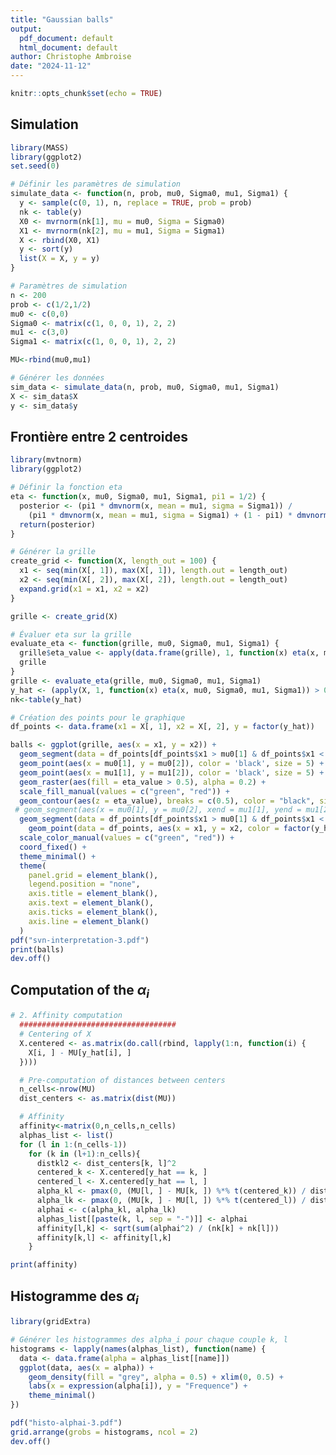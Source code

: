 ```yaml
---
title: "Gaussian balls"
output:
  pdf_document: default
  html_document: default
author: Christophe Ambroise
date: "2024-11-12"
---
```


```r
knitr::opts_chunk$set(echo = TRUE)
```

## Simulation

```r
library(MASS)
library(ggplot2)
set.seed(0)

# Définir les paramètres de simulation
simulate_data <- function(n, prob, mu0, Sigma0, mu1, Sigma1) {
  y <- sample(c(0, 1), n, replace = TRUE, prob = prob)
  nk <- table(y)
  X0 <- mvrnorm(nk[1], mu = mu0, Sigma = Sigma0)
  X1 <- mvrnorm(nk[2], mu = mu1, Sigma = Sigma1)
  X <- rbind(X0, X1)
  y <- sort(y)
  list(X = X, y = y)
}

# Paramètres de simulation
n <- 200
prob <- c(1/2,1/2)
mu0 <- c(0,0)
Sigma0 <- matrix(c(1, 0, 0, 1), 2, 2)
mu1 <- c(3,0)
Sigma1 <- matrix(c(1, 0, 0, 1), 2, 2)

MU<-rbind(mu0,mu1)

# Générer les données
sim_data <- simulate_data(n, prob, mu0, Sigma0, mu1, Sigma1)
X <- sim_data$X
y <- sim_data$y
```

## Frontière entre 2 centroides

```r
library(mvtnorm)
library(ggplot2)

# Définir la fonction eta
eta <- function(x, mu0, Sigma0, mu1, Sigma1, pi1 = 1/2) {
  posterior <- (pi1 * dmvnorm(x, mean = mu1, sigma = Sigma1)) /
    (pi1 * dmvnorm(x, mean = mu1, sigma = Sigma1) + (1 - pi1) * dmvnorm(x, mean = mu0, sigma = Sigma0))
  return(posterior)
}

# Générer la grille
create_grid <- function(X, length_out = 100) {
  x1 <- seq(min(X[, 1]), max(X[, 1]), length.out = length_out)
  x2 <- seq(min(X[, 2]), max(X[, 2]), length.out = length_out)
  expand.grid(x1 = x1, x2 = x2)
}

grille <- create_grid(X)

# Évaluer eta sur la grille
evaluate_eta <- function(grille, mu0, Sigma0, mu1, Sigma1) {
  grille$eta_value <- apply(data.frame(grille), 1, function(x) eta(x, mu0, Sigma0, mu1, Sigma1))
  grille
}
grille <- evaluate_eta(grille, mu0, Sigma0, mu1, Sigma1)
y_hat <- (apply(X, 1, function(x) eta(x, mu0, Sigma0, mu1, Sigma1)) > 0.5) +1
nk<-table(y_hat)

# Création des points pour le graphique
df_points <- data.frame(x1 = X[, 1], x2 = X[, 2], y = factor(y_hat))

balls <- ggplot(grille, aes(x = x1, y = x2)) +
  geom_segment(data = df_points[df_points$x1 > mu0[1] & df_points$x1 < mu1[1], ], aes(x = x1, y = x2, xend = ifelse(x1 < (mu0[1] + mu1[1]) / 2, mu0[1], mu1[1]), yend = x2), color = 'grey', linetype = 'solid',size=1) +
  geom_point(aes(x = mu0[1], y = mu0[2]), color = 'black', size = 5) +
  geom_point(aes(x = mu1[1], y = mu1[2]), color = 'black', size = 5) +
  geom_raster(aes(fill = eta_value > 0.5), alpha = 0.2) +
  scale_fill_manual(values = c("green", "red")) +
  geom_contour(aes(z = eta_value), breaks = c(0.5), color = "black", size = 1) +
 # geom_segment(aes(x = mu0[1], y = mu0[2], xend = mu1[1], yend = mu1[2]), color = 'blue') +
  geom_segment(data = df_points[df_points$x1 > mu0[1] & df_points$x1 < mu1[1], ], aes(x = x1, y = x2, xend = (mu0[1] + mu1[1]) / 2, yend = x2), color = 'black', linetype = 'solid',size=0.5) +
    geom_point(data = df_points, aes(x = x1, y = x2, color = factor(y_hat)), size = 2) +
  scale_color_manual(values = c("green", "red")) +
  coord_fixed() +
  theme_minimal() +
  theme(
    panel.grid = element_blank(),
    legend.position = "none",
    axis.title = element_blank(),
    axis.text = element_blank(),
    axis.ticks = element_blank(),
    axis.line = element_blank()
  )
pdf("svn-interpretation-3.pdf")
print(balls)
dev.off()
```


## Computation of the $\alpha_i$

```r
# 2. Affinity computation
  ###################################
  # Centering of X
  X.centered <- as.matrix(do.call(rbind, lapply(1:n, function(i) {
    X[i, ] - MU[y_hat[i], ]
  })))

  # Pre-computation of distances between centers
  n_cells<-nrow(MU)
  dist_centers <- as.matrix(dist(MU))

  # Affinity
  affinity<-matrix(0,n_cells,n_cells)
  alphas_list <- list()
  for (l in 1:(n_cells-1))
    for (k in (l+1):n_cells){
      distkl2 <- dist_centers[k, l]^2
      centered_k <- X.centered[y_hat == k, ]
      centered_l <- X.centered[y_hat == l, ]
      alpha_kl <- pmax(0, (MU[l, ] - MU[k, ]) %*% t(centered_k)) / distkl2
      alpha_lk <- pmax(0, (MU[k, ] - MU[l, ]) %*% t(centered_l)) / distkl2
      alphai <- c(alpha_kl, alpha_lk)
      alphas_list[[paste(k, l, sep = "-")]] <- alphai
      affinity[l,k] <- sqrt(sum(alphai^2) / (nk[k] + nk[l]))
      affinity[k,l] <- affinity[l,k]
    }

print(affinity)
```

## Histogramme des $\alpha_i$

```r
library(gridExtra)

# Générer les histogrammes des alpha_i pour chaque couple k, l
histograms <- lapply(names(alphas_list), function(name) {
  data <- data.frame(alpha = alphas_list[[name]])
  ggplot(data, aes(x = alpha)) +
    geom_density(fill = "grey", alpha = 0.5) + xlim(0, 0.5) +
    labs(x = expression(alpha[i]), y = "Frequence") +
    theme_minimal()
})

pdf("histo-alphai-3.pdf")
grid.arrange(grobs = histograms, ncol = 2)
dev.off()
```
